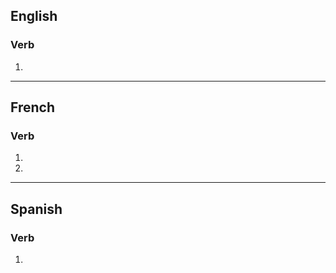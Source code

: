 {{also|subsumés}}

==English==

===Verb===
{{head|en|verb form}}

# {{en-third-person singular of|subsume}}

----

==French==

===Verb===
{{head|fr|verb form}}

# {{inflection of|fr|subsumer||2|s|pres|indc}}
# {{inflection of|fr|subsumer||2|s|pres|subj}}

----

==Spanish==

===Verb===
{{head|es|verb form}}

# {{es-verb form of|subsumir|ending=-ir|mood=indicative|tense=present|number=s|person=2|formal=n}}